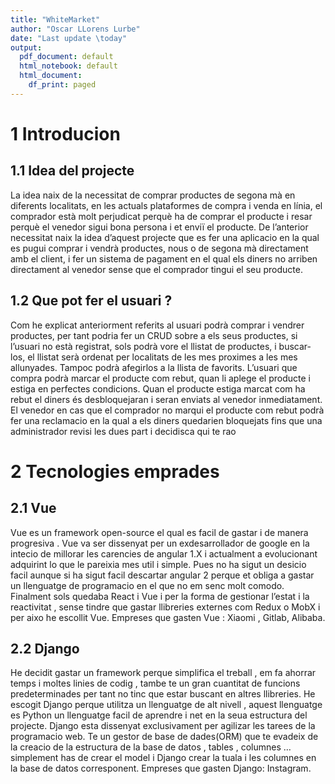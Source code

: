 ```yaml
---
title: "WhiteMarket"
author: "Oscar LLorens Lurbe"
date: "Last update \today"
output:
  pdf_document: default
  html_notebook: default
  html_document:
    df_print: paged
---
```

\tableofcontents

# 1 Introducion

## 1.1 Idea del projecte
La idea naix de la necessitat de comprar productes de segona mà en diferents localitats, en les actuals plataformes de compra i venda en línia, el comprador està molt perjudicat perquè ha de comprar el producte i resar perquè el venedor sigui bona persona i et enviï el producte. De  l'anterior necessitat naix la idea d'aquest projecte que es fer una aplicacio en la qual es pugui comprar i vendrà productes, nous o de segona mà directament amb el client, i fer un sistema de pagament en el qual els diners no arriben directament al venedor sense que el comprador tingui el seu producte.

## 1.2 Que pot fer el usuari ? 
Com he explicat anteriorment referits al usuari podrà comprar i vendrer productes, per tant podria fer un CRUD sobre a els seus productes, si l'usuari no està registrat, sols podrà vore el llistat de productes, i buscar-los,  el llistat serà ordenat per localitats de les mes proximes a les mes allunyades. Tampoc podrà afegirlos a la llista de favorits. L'usuari que compra podrà marcar el producte com rebut, quan li aplege el producte i estiga en perfectes condicions. Quan el producte estiga marcat com ha rebut el diners és desbloquejaran i seran enviats al venedor inmediatament. El venedor en cas que el comprador no marqui el producte com rebut podrà fer una reclamacio en la qual a els diners quedarien bloquejats fins que una administrador revisi les dues part i decidisca qui te rao

# 2 Tecnologies emprades
## 2.1 Vue
Vue es un framework open-source el qual es facil de gastar i de manera progresiva . Vue va ser dissenyat per un exdesarrollador de google en la intecio de millorar les carencies de angular 1.X i actualment a evolucionant adquirint lo que le pareixia mes util i simple. Pues no ha sigut un desicio facil aunque si ha sigut facil descartar angular 2 perque et obliga a gastar un llenguatge de programacio en el que no em senc molt comodo. Finalment sols quedaba React i Vue i per la forma de gestionar l'estat i la reactivitat , sense tindre que gastar llibreries externes com Redux o MobX i per aixo he escollit Vue. Empreses que gasten Vue : Xiaomi , Gitlab, Alibaba.

## 2.2 Django 
He decidit gastar un framework perque simplifica el treball , em fa ahorrar temps i moltes linies de codig , tambe te un gran cuantitat de funcions predeterminades per tant no tinc que estar buscant en altres llibreries. He escogit Django perque utilitza un llenguatge de alt nivell , aquest llenguatge es Python un llenguatge facil de aprendre i net en la seua estructura del projecte. Django esta dissenyat exclusivament per agilizar les tarees de la programacio web. Te un gestor de base de dades(ORM) que te evadeix de la creacio de la estructura de la base de datos , tables , columnes ... simplement has de crear el model i Django crear la tuala i les columnes en la base de datos corresponent. Empreses que gasten Django: Instagram.



  

